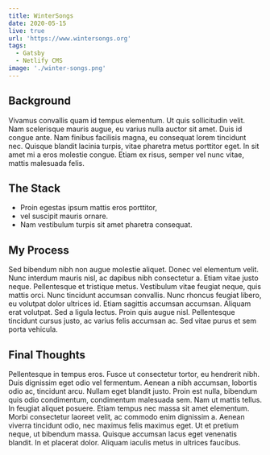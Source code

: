 ```yaml
---
title: WinterSongs
date: 2020-05-15
live: true
url: 'https://www.wintersongs.org'
tags:
  - Gatsby
  - Netlify CMS
image: './winter-songs.png'
---
```


## Background

Vivamus convallis quam id tempus elementum. Ut quis sollicitudin velit. Nam scelerisque mauris augue, eu varius nulla auctor sit amet. Duis id congue ante. Nam finibus facilisis magna, eu consequat lorem tincidunt nec. Quisque blandit lacinia turpis, vitae pharetra metus porttitor eget. In sit amet mi a eros molestie congue. Etiam ex risus, semper vel nunc vitae, mattis malesuada felis.

## The Stack

- Proin egestas ipsum mattis eros porttitor,
- vel suscipit mauris ornare.
- Nam vestibulum turpis sit amet pharetra consequat.

## My Process

Sed bibendum nibh non augue molestie aliquet. Donec vel elementum velit. Nunc interdum mauris nisl, ac dapibus nibh consectetur a. Etiam vitae justo neque. Pellentesque et tristique metus. Vestibulum vitae feugiat neque, quis mattis orci. Nunc tincidunt accumsan convallis. Nunc rhoncus feugiat libero, eu volutpat dolor ultrices id. Etiam sagittis accumsan accumsan. Aliquam erat volutpat. Sed a ligula lectus. Proin quis augue nisl. Pellentesque tincidunt cursus justo, ac varius felis accumsan ac. Sed vitae purus et sem porta vehicula.

## Final Thoughts

Pellentesque in tempus eros. Fusce ut consectetur tortor, eu hendrerit nibh. Duis dignissim eget odio vel fermentum. Aenean a nibh accumsan, lobortis odio ac, tincidunt arcu. Nullam eget blandit justo. Proin est nulla, bibendum quis odio condimentum, condimentum malesuada sem. Nam ut mattis tellus. In feugiat aliquet posuere. Etiam tempus nec massa sit amet elementum. Morbi consectetur laoreet velit, ac commodo enim dignissim a. Aenean viverra tincidunt odio, nec maximus felis maximus eget. Ut et pretium neque, ut bibendum massa. Quisque accumsan lacus eget venenatis blandit. In et placerat dolor. Aliquam iaculis metus in ultrices faucibus.
